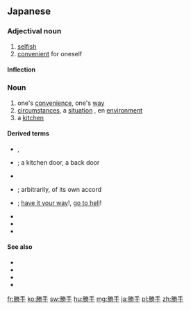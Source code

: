 ==Japanese==
{{ja-kanjitab|勝|手}}
{{ja-see-also|勝手に}}

===Adjectival noun===
{{ja-adj|かって|decl=な}}

# [[selfish]]
# [[convenient]] for oneself

====Inflection====
{{ja-na|勝手|かって|katte}}

===Noun===
{{ja-noun|かって}}

# one's [[convenience]], one's [[way]]
# [[circumstances]], a [[situation]] {{lb|ja|e.g. a financial one}}, en [[environment]]
# a [[kitchen]]

====Derived terms====
* {{ja-r|勝手気まま|かってきまま}}, {{ja-r|勝手気儘|かってきまま}}
* {{ja-r|勝手口|かってぐち}}; a kitchen door, a back door
* {{ja-r|勝手次第|かってしだい}}
* {{ja-r|勝手に|かって に}}; arbitrarily, of its own accord
* {{ja-r|勝手にしろ|かって に しろ}}; [[have it your way]]!, [[go to hell]]!
* {{ja-r|勝手放題|かってほうだい}}
* {{ja-r|勝手向き|かってむき}}
* {{ja-r|勝手元|かってもと}}

====See also====
* {{ja-r|台所|だいどころ}}
* {{ja-r|厨房|ちゅうぼう}}
* {{ja-r|キッチン}}
* {{ja-r|キチン}}

[[fr:勝手]]
[[ko:勝手]]
[[sw:勝手]]
[[hu:勝手]]
[[mg:勝手]]
[[ja:勝手]]
[[pl:勝手]]
[[zh:勝手]]